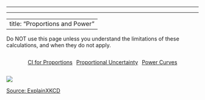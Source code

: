 ------------------------------------------------------------------------

------------------------------------------------------------------------

---
title: "Proportions and Power"
---

::: callout-warning
Do NOT use this page unless you understand the limitations of these calculations, and when they do not apply.
:::

::: {style="display: flex; justify-content: center; gap: 10px;"}
<a href="https://lvr-explore.shinyapps.io/ShinyCIforProportion/" button type="button" class="btn btn-lg btn-info">CI for Proportions</button> </a>

<a href="https://lvr-explore.shinyapps.io/PropUncertainty/" button type="button" class="btn btn-lg btn-info">Proportional Uncertainty</button> </a>

<a href="https://lvr-explore.shinyapps.io/Power_Curves_Binomial_Prop/" button type="button" class="btn btn-lg btn-info">Power Curves</button> </a>
:::

![](images/p_values.png){fig-align="center"}

[Source: ExplainXKCD](https://www.explainxkcd.com/wiki/index.php/2048:_Curve-Fitting)
